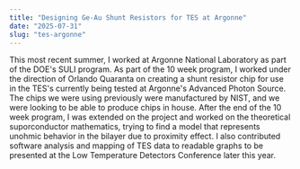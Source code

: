 ```yaml
---
title: "Designing Ge-Au Shunt Resistors for TES at Argonne"
date: "2025-07-31"
slug: "tes-argonne"
---
```


This most recent summer, I worked at Argonne National Laboratory as part of the DOE's SULI program. As part of the 10 week program, I worked under the direction of Orlando Quaranta
on creating a shunt resistor chip for use in the TES's currently being tested at Argonne's Advanced Photon Source. The chips we were using previously were manufactured by NIST,
and we were looking to be able to produce chips in house. After the end of the 10 week program, I was extended on the project and worked on the theoretical suporconductor 
mathematics, trying to find a model that represents unohmic behavior in the bilayer due to proximity effect. I also contributed software analysis and mapping of TES data to 
readable graphs to be presented at the Low Temperature Detectors Conference later this year.

<object data="SULI___Argonne_Project_Write_Up.pdf" type="application/pdf" width="800" height="600"></object>

